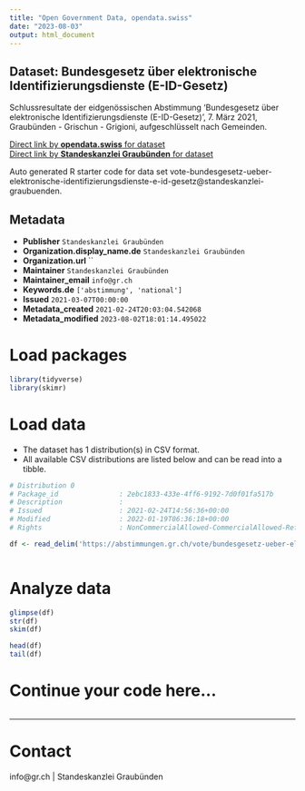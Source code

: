 ```yaml
---
title: "Open Government Data, opendata.swiss"
date: "2023-08-03"
output: html_document
---
```


## Dataset: Bundesgesetz über elektronische Identifizierungsdienste (E-ID-Gesetz)

Schlussresultate der eidgenössischen Abstimmung 'Bundesgesetz über elektronische Identifizierungsdienste (E-ID-Gesetz)', 7. März 2021, Graubünden - Grischun - Grigioni, aufgeschlüsselt nach Gemeinden.

[Direct link by **opendata.swiss** for dataset](https://opendata.swiss/de/dataset/bundesgesetz-uber-elektronische-identifizierungsdienste-e-id-gesetz)<br>
[Direct link by **Standeskanzlei Graubünden** for dataset](https://abstimmungen.gr.ch/vote/bundesgesetz-ueber-elektronische-identifizierungsdienste-e-id-gesetz/data)

Auto generated R starter code for data set vote-bundesgesetz-ueber-elektronische-identifizierungsdienste-e-id-gesetz@standeskanzlei-graubuenden.

## Metadata

- **Publisher** `Standeskanzlei Graubünden`
- **Organization.display_name.de** `Standeskanzlei Graubünden`
- **Organization.url** ``
- **Maintainer** `Standeskanzlei Graubünden`
- **Maintainer_email** `info@gr.ch`
- **Keywords.de** `['abstimmung', 'national']`
- **Issued** `2021-03-07T00:00:00`
- **Metadata_created** `2021-02-24T20:03:04.542068`
- **Metadata_modified** `2023-08-02T18:01:14.495022`


# Load packages

```r

library(tidyverse)
library(skimr)

```

# Load data

-   The dataset has 1 distribution(s) in CSV format.
-   All available CSV distributions are listed below and can be read into a tibble.

```r

# Distribution 0
# Package_id               : 2ebc1833-433e-4ff6-9192-7d0f01fa517b
# Description              : 
# Issued                   : 2021-02-24T14:56:36+00:00
# Modified                 : 2022-01-19T06:36:18+00:00
# Rights                   : NonCommercialAllowed-CommercialAllowed-ReferenceRequired

df <- read_delim('https://abstimmungen.gr.ch/vote/bundesgesetz-ueber-elektronische-identifizierungsdienste-e-id-gesetz/data-csv')



```

# Analyze data

```r

glimpse(df)
str(df)
skim(df)

head(df)
tail(df)

```

# Continue your code here...

```r

```

------------------------------------------------------------------------

# Contact

info@gr.ch | Standeskanzlei Graubünden
